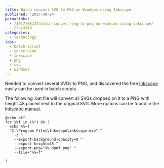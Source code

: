 ```yaml
---
title: Batch convert SVG to PNG on Windows using Inkscape
published: '2017-08-24'
permalinks:
  - /2017/08/24/batch-convert-svg-to-png-on-windows-using-inkscape/
  - /?p=3118
categories:
  - technology
tags:
  - batch-script
  - conversion
  - inkscape
  - png
  - svg
  - windows
---
```


Needed to convert several SVGs to PNG, and discovered the free <a href="https://inkscape.org">Inkscape</a> easily can be used in batch scripts.

The following .bat file will convert all SVGs dropped on it to a PNG with height 48 placed next to the original SVG. More options can be found in the <a href="https://inkscape.org/sk/doc/inkscape-man.html">Inkscape manual</a>.

```dos
@echo off
for %%f in (%*) do (
  echo %%~f
  "C:\Program Files\Inkscape\inkscape.exe" ^
    -z ^
    --export-background-opacity=0 ^
    --export-height=48 ^
    --export-png="%%~dpnf.png" ^
    --file="%%~f"

)
```
